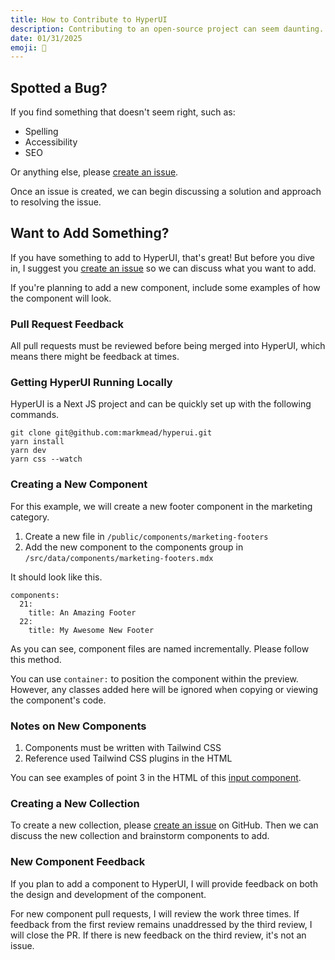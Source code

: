 ```yaml
---
title: How to Contribute to HyperUI
description: Contributing to an open-source project can seem daunting. Learn how you can get involved with the development of HyperUI.
date: 01/31/2025
emoji: 🫵
---
```


## Spotted a Bug?

If you find something that doesn't seem right, such as:

- Spelling
- Accessibility
- SEO

Or anything else, please [create an issue](https://github.com/markmead/hyperui/issues/new/choose).

Once an issue is created, we can begin discussing a solution and approach to resolving the issue.

## Want to Add Something?

If you have something to add to HyperUI, that's great! But before you dive in, I suggest you [create an issue](https://github.com/markmead/hyperui/issues/new/choose) so we can discuss what you want to add.

If you're planning to add a new component, include some examples of how the component will look.

### Pull Request Feedback

All pull requests must be reviewed before being merged into HyperUI, which means there might be feedback at times.

### Getting HyperUI Running Locally

HyperUI is a Next JS project and can be quickly set up with the following commands.

```
git clone git@github.com:markmead/hyperui.git
yarn install
yarn dev
yarn css --watch
```

### Creating a New Component

For this example, we will create a new footer component in the marketing category.

1. Create a new file in `/public/components/marketing-footers`
2. Add the new component to the components group in `/src/data/components/marketing-footers.mdx`

It should look like this.

```
components:
  21:
    title: An Amazing Footer
  22:
    title: My Awesome New Footer
```

As you can see, component files are named incrementally. Please follow this method.

You can use `container:` to position the component within the preview. However, any classes added here will be ignored when copying or viewing the component's code.

### Notes on New Components

1. Components must be written with Tailwind CSS
2. Reference used Tailwind CSS plugins in the HTML

You can see examples of point 3 in the HTML of this [input component](/components/application-ui/pagination#component-3).

### Creating a New Collection

To create a new collection, please [create an issue](https://github.com/markmead/hyperui/issues/new/choose) on GitHub. Then we can discuss the new collection and brainstorm components to add.

### New Component Feedback

If you plan to add a component to HyperUI, I will provide feedback on both the design and development of the component.

For new component pull requests, I will review the work three times. If feedback from the first review remains unaddressed by the third review, I will close the PR. If there is new feedback on the third review, it's not an issue.
